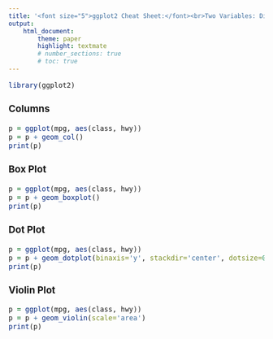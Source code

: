 ```yaml
---
title: '<font size="5">ggplot2 Cheat Sheet:</font><br>Two Variables: Discrete x, Continuous y'
output:
    html_document:
        theme: paper
        highlight: textmate
        # number_sections: true
        # toc: true
---
```

<font size="3"> 

```r
library(ggplot2)
```

### Columns
```r
p = ggplot(mpg, aes(class, hwy))
p = p + geom_col()
print(p)
```

### Box Plot
```r
p = ggplot(mpg, aes(class, hwy))
p = p + geom_boxplot()
print(p)
```

### Dot Plot
```r
p = ggplot(mpg, aes(class, hwy))
p = p + geom_dotplot(binaxis='y', stackdir='center', dotsize=0.3)
print(p)
```

### Violin Plot
```r
p = ggplot(mpg, aes(class, hwy))
p = p + geom_violin(scale='area')
print(p)
```

</font>
